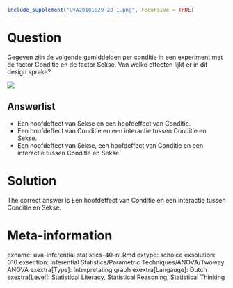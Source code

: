 ```{r, echo = FALSE, results = "hide"}
include_supplement("UvA20101029-20-1.png", recursive = TRUE)
```
Question
========

Gegeven zijn de volgende gemiddelden per conditie in een experiment met de factor Conditie en de factor Sekse. Van welke effecten lijkt er in dit design sprake? 

![](UvA20101029-20-1.png )

Answerlist
----------
* Een hoofdeffect van Sekse en een hoofdeffect van Conditie.
* Een hoofdeffect van Conditie en een interactie tussen Conditie en Sekse.
* Een hoofdeffect van Sekse, een hoofdeffect van Conditie en een interactie tussen Conditie en Sekse.

Solution
========

The correct answer is  Een hoofdeffect van Conditie en een interactie tussen Conditie en Sekse. 

Meta-information
================
exname: uva-inferential statistics-40-nl.Rmd 
extype: schoice 
exsolution: 010 
exsection: Inferential Statistics/Parametric Techniques/ANOVA/Twoway ANOVA
exextra[Type]: Interpretating graph
exextra[Langauge]: Dutch 
exextra[Level]: Statistical Literacy, Statistical Reasoning, Statistical Thinking 
